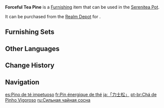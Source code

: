 {{Furnishing Infobox
|id             = 373205
|image          = Item Forceful Tea Pine.png
|category       = Landscape
|subcategory    = Terrace
|quality        = 2
|adeptal_energy = 10
|load           = 70
|reduced_load   = 70
|description    = A tree with sea-blue and tea-like colors that has a unique appearance like unto a hurried person lifting a heavy load, hence its nickname, the "Forceful Tea Pine."
|source1        = [[Realm Depot]]
}}
'''Forceful Tea Pine''' is a [[Furnishing]] item that can be used in the [[Serenitea Pot]].

It can be purchased from the [[Realm Depot]] for {{Item|Realm Currency|30|x=40}}.

==Furnishing Sets==
{{Craft Usage|type=Furnishing Set}}

==Other Languages==
{{Other Languages
|default_hidden = 1
|en      = Forceful Tea Pine
|zhs     = 「祗力松茶」
|zhs_rm  = "Zhīlì Sōngchá"
|zht     = 「祗力松茶」
|zht_rm  = "Zhīlì Sōngchá"
|ja      = 「力士松」
|ja_rm   = "Rikishi Matsu"
|ko      = 「애쓰는 소나무」
|es      = Pino de té impetuoso
|fr      = Pin énergique de thé
|ru      = Сильная чайная сосна
|th      = "ต้นสนชาทรงพลัง"
|th_rm   = 
|vi      = Trà Thông Mạnh Mẽ
|de      = „Kraftvolle Teekiefer“
|id      = Pinus Teh Terburu-Buru
|pt      = Chá de Pinho Vigoroso
|tr      = Kudretli Çay Çamı
|it      = Pino del tè gagliardo
}}

==Change History==
{{Change History|2.2}}

==Navigation==
{{Furnishing Navbox|exterior}}

[[es:Pino de té impetuoso]]
[[fr:Pin énergique de thé]]
[[ja:「力士松」]]
[[pt-br:Chá de Pinho Vigoroso]]
[[ru:Сильная чайная сосна]]
